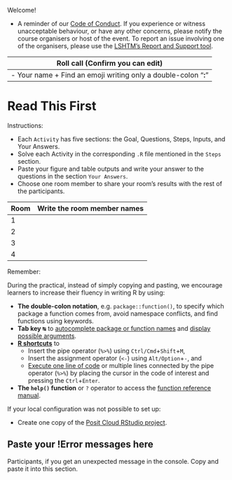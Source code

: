 Welcome!

- A reminder of our [Code of Conduct](https://github.com/epiverse-trace/.github/blob/main/CODE_OF_CONDUCT.md). If you experience or witness unacceptable behaviour, or have any other concerns, please notify the course organisers or host of the event. To report an issue involving one of the organisers, please use the [LSHTM’s Report and Support tool](https://reportandsupport.lshtm.ac.uk/).

| **Roll call** (Confirm you can edit) |
|---|
| - Your name + Find an emoji writing only a double-colon “**:**” |

# Read This First

<!-- visible for learners and instructors at practical -->

Instructions:

- Each `Activity` has five sections: the Goal, Questions, Steps, Inputs, and Your Answers.
- Solve each Activity in the corresponding `.R` file mentioned in the `Steps` section.
- Paste your figure and table outputs and write your answer to the questions in the section `Your Answers`.
- Choose one room member to share your room's results with the rest of the participants.

| **Room** | **Write the room member names** |
|---|---|
| 1 |  |
| 2 |  |
| 3 |  |
| 4 |  |

Remember:

During the practical, instead of simply copying and pasting, we encourage learners to increase their fluency in writing R by using:

- **The double-colon notation**, e.g. `package::function()`, to specify which package a function comes from, avoid namespace conflicts, and find functions using keywords.
- **Tab key <kbd>↹</kbd>** 
to [autocomplete package or function names](https://support.posit.co/hc/en-us/articles/205273297-Code-Completion-in-the-RStudio-IDE) and [display possible arguments](https://docs.posit.co/ide/user/ide/guide/code/console.html).
- [**R shortcuts**](https://positron.posit.co/keyboard-shortcuts.html#r-shortcuts) to 
    - Insert the pipe operator (`%>%`) using `Ctrl/Cmd`+`Shift`+`M`, 
    - Insert the assignment operator (`<-`) using `Alt/Option`+`-`, and 
    - [Execute one line of code](https://docs.posit.co/ide/user/ide/guide/code/execution.html) or multiple lines connected by the pipe operator (`%>%`) by placing the cursor in the code of interest and pressing the `Ctrl`+`Enter`.
- **The `help()` function** or `?` operator to access the [function reference manual](https://www.r-project.org/help.html).

If your local configuration was not possible to set up:

- Create one copy of the [Posit Cloud RStudio project](https://posit.cloud/content/10566863).

<!-- - Create one copy of the [Posit Cloud RStudio project](https://posit.cloud/spaces/609790/join?access_code=hPM1tIeKt5ax_Y-P0lMGVUGqzFPNH4wxkKSzXZYb). -->

## Paste your !Error messages here

Participants, if you get an unexpected message in the console. Copy and paste it into this section.

```







```